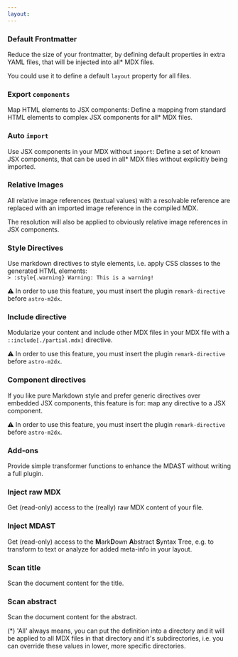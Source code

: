 ```yaml
---
layout:
---
```


<Wrap>
  <Card href="/options/default-frontmatter">

### Default Frontmatter

Reduce the size of your frontmatter, by defining default properties in extra YAML files, that will be injected into all\* MDX files.

You could use it to define a default `layout` property for all files.

  </Card>

  <Card href="/options/export-components">

### Export `components`

Map HTML elements to JSX components: Define a mapping from standard HTML elements to complex JSX components for all\* MDX files.

  </Card>

  <Card href="/options/auto-imports">

### Auto `import`

Use JSX components in your MDX without `import`: Define a set of known JSX components, that can be used in all\* MDX files without explicitly being imported.

  </Card>

  <Card href="/options/relative-images" img="./options/relative-images.png">

### Relative Images

All relative image references (textual values) with a resolvable reference are replaced with an imported image reference in the compiled MDX.

The resolution will also be applied to obviously relative image references in JSX components.

  </Card>

  <Card href="/options/style-directives">

### Style Directives

Use markdown directives to style elements, i.e. apply CSS classes to the generated HTML elements:  
`> :style{.warning} Warning: This is a warning!`

⚠️ In order to use this feature, you must insert the plugin `remark-directive` before `astro-m2dx`.

  </Card>

  <Card href="/options/include-directive">

### Include directive

Modularize your content and include other MDX files in your MDX file with a
`::include[./partial.mdx]` directive.

⚠️ In order to use this feature, you must insert the plugin `remark-directive` before `astro-m2dx`.

  </Card>

  <Card href="/options/component-directives">

### Component directives

If you like pure Markdown style and prefer generic directives over embedded
JSX components, this feature is for: map any directive to a JSX component.

⚠️ In order to use this feature, you must insert the plugin `remark-directive` before `astro-m2dx`.

  </Card>

  <Card href="/options/add-ons">

### Add-ons

Provide simple transformer functions to enhance the MDAST without writing a full plugin.

  </Card>

  <Card href="/options/inject-rawmdx">

### Inject raw MDX

Get (read-only) access to the (really) raw MDX content of your file.

  </Card>

  <Card href="/options/inject-mdast">

### Inject MDAST

Get (read-only) access to the **M**ark**D**own **A**bstract **S**yntax **T**ree, e.g. to transform to text or analyze for added meta-info in your layout.

  </Card>

  <Card href="/options/scan-title">

### Scan title

Scan the document content for the title.

  </Card>

  <Card href="/options/scan-abstract">

### Scan abstract

Scan the document content for the abstract.

  </Card>
</Wrap>

(\*) 'All' always means, you can put the definition into a directory and it will be applied to all MDX files in that directory and it's subdirectories, i.e. you can override these values in lower, more specific directories.
